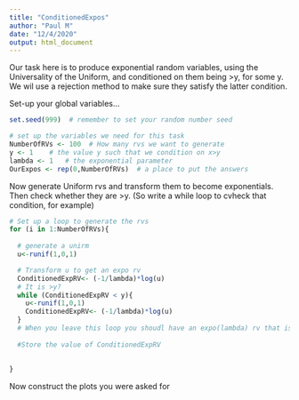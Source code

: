 ```yaml
---
title: "ConditionedExpos"
author: "Paul M"
date: "12/4/2020"
output: html_document
---
```


Our task here is to produce exponential random variables, using the Universality of the Uniform, and conditioned on them being >y, for some y. We wil use a rejection method to make sure they satisfy the latter condition.

Set-up your global variables...
```r
set.seed(999)  # remember to set your random number seed

# set up the variables we need for this task
NumberOfRVs <- 100  # How many rvs we want to generate
y <- 1    # the value y such that we condition on x>y
lambda <- 1   # the exponential parameter
OurExpos <- rep(0,NumberOfRVs)  # a place to put the answers
```


Now generate Uniform rvs and transform them to become exponentials. Then check whether they are >y.
(So write a while loop to cvheck that condition, for example)
```r
# Set up a loop to generate the rvs
for (i in 1:NumberOfRVs){
  
  # generate a unirm
  u<-runif(1,0,1)

  # Transform u to get an expo rv
  ConditionedExpRV<- (-1/lambda)*log(u)
  # It is >y?
  while (ConditionedExpRV < y){
    u<-runif(1,0,1)
    ConditionedExpRV<- (-1/lambda)*log(u)
  }
  # When you leave this loop you shoudl have an expo(lambda) rv that is >y
  
  #Store the value of ConditionedExpRV
  
  
}
```

Now construct the plots you were asked for
```r

```
